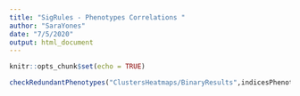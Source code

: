 ```yaml
---
title: "SigRules - Phenotypes Correlations "
author: "SaraYones"
date: "7/5/2020"
output: html_document
---
```


<!-- ```{r red, include=FALSE} -->
<!-- knitr::opts_chunk$set(echo = TRUE) -->
<!-- ``` -->
<!-- ```{r eed, echo=FALSE, warning=FALSE} -->
<!-- checkRedundantPhenotypes("ClustersHeatmaps/BinaryResults",indicesPhenotypes,clusters=clusters[which(clusters$color_cluster=="red"),],filt=filt,phenotypeTable = phenotype,phenotypeName = phenotypeName) -->

<!-- ``` -->


<!-- ```{r green, include=FALSE} -->
<!-- knitr::opts_chunk$set(echo = TRUE) -->
<!-- ``` -->
<!-- ```{r Red, echo=FALSE, warning=FALSE} -->
<!-- checkRedundantPhenotypes("ClustersHeatmaps",indicesPhenotypes,clusters=clusters[which(clusters$color_cluster=="green"),],filt=filt,phenotypeTable = phenotype,phenotypeName = phenotypeName) -->

<!-- ``` -->


```r
knitr::opts_chunk$set(echo = TRUE)
```
```r
checkRedundantPhenotypes("ClustersHeatmaps/BinaryResults",indicesPhenotypes,clusters=clusters[which(clusters$color_cluster=="blue"),],filt=filt,phenotypeTable = phenotype,phenotypeName = phenotypeName)

```


<!-- ```{r purple, include=FALSE} -->
<!-- knitr::opts_chunk$set(echo = TRUE) -->
<!-- ``` -->
<!-- ```{r Red, echo=FALSE, warning=FALSE} -->

<!-- checkRedundantPhenotypes("ClustersHeatmaps/BinaryResults",indicesPhenotypes,clusters=clusters[which(clusters$color_cluster=="purple"),],filt=filt,phenotypeTable = phenotype,phenotypeName = phenotypeName) -->

<!-- ``` -->


<!-- ```{r orange, include=FALSE} -->
<!-- knitr::opts_chunk$set(echo = TRUE) -->
<!-- ``` -->
<!-- ```{r Red, echo=FALSE, warning=FALSE} -->
<!-- checkRedundantPhenotypes("ClustersHeatmaps/BinaryResults",indicesPhenotypes,clusters=clusters[which(clusters$color_cluster=="orange"),],filt=filt,phenotypeTable = phenotype,phenotypeName = phenotypeName) -->

<!-- ``` -->